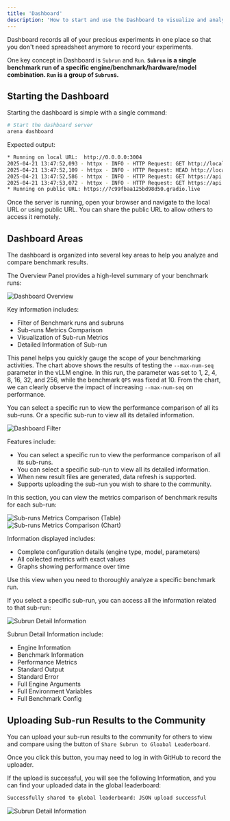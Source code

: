 ```yaml
---
title: 'Dashboard'
description: 'How to start and use the Dashboard to visualize and analyze benchmark results'
---
```


Dashboard records all of your precious experiments in one place so that you don't need spreadsheet anymore to record your experiments.

One key concept in Dashboard is `Subrun` and `Run`. **`Subrun` is a single benchmark run of a specific engine/benchmark/hardware/model combination. `Run` is a group of `Subrun`s.**

## Starting the Dashboard

Starting the dashboard is simple with a single command:

```bash
# Start the dashboard server
arena dashboard
```
Expected output:
```bash
* Running on local URL:  http://0.0.0.0:3004
2025-04-21 13:47:52,093 - httpx - INFO - HTTP Request: GET http://localhost:3004/gradio_api/startup-events "HTTP/1.1 200 OK"
2025-04-21 13:47:52,109 - httpx - INFO - HTTP Request: HEAD http://localhost:3004/ "HTTP/1.1 200 OK"
2025-04-21 13:47:52,586 - httpx - INFO - HTTP Request: GET https://api.gradio.app/pkg-version "HTTP/1.1 200 OK"
2025-04-21 13:47:53,072 - httpx - INFO - HTTP Request: GET https://api.gradio.app/v3/tunnel-request "HTTP/1.1 200 OK"
* Running on public URL: https://7c99fbaa125bd98d50.gradio.live
```

Once the server is running, open your browser and navigate to the local URL or using public URL.
You can share the public URL to allow others to access it remotely.

## Dashboard Areas

The dashboard is organized into several key areas to help you analyze and compare benchmark results.

<Accordion title="Overview Panel" defaultOpen>
  The Overview Panel provides a high-level summary of your benchmark runs:
  
  ![Dashboard Overview](./images/dashboard_overview.png)
  
  Key information includes:
  - Filter of Benchmark runs and subruns
  - Sub-runs Metrics Comparison
  - Visualization of Sub-run Metrics
  - Detailed Information of Sub-run
  
  This panel helps you quickly gauge the scope of your benchmarking activities.
  The chart above shows the results of testing the `--max-num-seq` parameter in the vLLM engine. In this run, the parameter was set to 1, 2, 4, 8, 16, 32, and 256, while the benchmark `QPS` was fixed at 10. From the chart, we can clearly observe the impact of increasing `--max-num-seq` on performance.
</Accordion>

<Accordion title="Filter of Benchmark runs and subruns" defaultOpen>
  You can select a specific run to view the performance comparison of all its sub-runs. Or a specific sub-run to view all its detailed information.
  
  ![Dashboard Filter](./images/dashboard_filter.png)
  
  Features include:
  - You can select a specific run to view the performance comparison of all its sub-runs.
  - You can select a specific sub-run to view all its detailed information.
  - When new result files are generated, data refresh is supported.
  - Supports uploading the sub-run you wish to share to the community.
</Accordion>

<Accordion title="Sub-runs Metrics Comparison" defaultOpen>
  In this section, you can view the metrics comparison of benchmark results for each sub-run:
  
  ![Sub-runs Metrics Comparison (Table)](./images/dashboard_comp_table.png)
  ![Sub-runs Metrics Comparison (Chart)](./images/dashboard_comp_chart.png)

  
  Information displayed includes:
  - Complete configuration details (engine type, model, parameters)
  - All collected metrics with exact values
  - Graphs showing performance over time
  
  Use this view when you need to thoroughly analyze a specific benchmark run.
</Accordion>

<Accordion title="Detailed Information of Sub-run" defaultOpen>
   If you select a specific sub-run, you can access all the information related to that sub-run:
  
  ![Subrun Detail Information](./images/dashboard_detail.png)
  
  Subrun Detail Information include:
  - Engine Information
  - Benchmark Information 
  - Performance Metrics
  - Standard Output
  - Standard Error
  - Full Engine Arguments
  - Full Environment Variables
  - Full Benchmark Config
  
</Accordion>

## Uploading Sub-run Results to the Community

You can upload your sub-run results to the community for others to view and compare using the button of `Share Subrun to Gloabal Leaderboard`.

Once you click this button, you may need to log in with GitHub to record the uploader.

If the upload is successful, you will see the following Information, and you can find your uploaded data in the global leaderboard:
```bash
Successfully shared to global leaderboard: JSON upload successful
```

  ![Subrun Detail Information](./images/share_subrun_in_dashboard.png)
